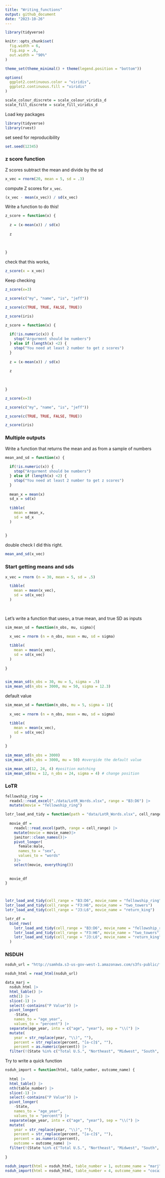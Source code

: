 ```yaml
---
title: "Writing_functions"
output: github_document
date: "2023-10-26"
---
```


```r
library(tidyverse)

knitr::opts_chunk$set(
  fig.width = 6,
  fig.asp = .6,
  out.width = "90%"
)

theme_set(theme_minimal() + theme(legend.position = "bottom"))

options(
  ggplot2.continuous.color = "viridis",
  ggplot2.continuous.fill = "viridis"
)

scale_colour_discrete = scale_colour_viridis_d
scale_fill_discrete = scale_fill_viridis_d
```

Load key packages 
```r
library(tidyverse)
library(rvest)
```

set seed for reproducibility
```r
set.seed(12345)
```

### z score function 

Z scores subtract the mean and divide by the sd
```r
x_vec = rnorm(20, mean = 5, sd = .3)
```

compute Z scores for `x_vec`.

```r
(x_vec - mean(x_vec)) / sd(x_vec)
```

Write a function to do this!

```r
z_score = function(x) {
  
  z = (x-mean(x)) / sd(x)
  
  z
  
  
  
}
```

check that this works,

```r
z_score(x = x_vec)
```

Keep checking 

```r
z_score(x=3)

z_score(c("my", "name", "is", "jeff"))

z_score(c(TRUE, TRUE, FALSE, TRUE))

z_score(iris)
```

```r
z_score = function(x) {
  
  if(!is.numeric(x)) {
    stop("Argurment should be numbers")
  } else if (length(x) <2) {
    stop("You need at least 2 number to get z scores")
  }
  
  z = (x-mean(x)) / sd(x)
  
  z
  
  
  
}
```

```r
z_score(x=3)

z_score(c("my", "name", "is", "jeff"))

z_score(c(TRUE, TRUE, FALSE, TRUE))

z_score(iris)
```


### Multiple  outputs

Write a function that returns the mean and as from a sample of numbers

```r
mean_and_sd = function(x) {
  
  if(!is.numeric(x)) {
    stop("Argurment should be numbers")
  } else if (length(x) <2) {
    stop("You need at least 2 number to get z scores")
  }
  
  mean_x = mean(x)
  sd_x = sd(x)
  
  tibble(
    mean = mean_x,
    sd = sd_x
  )
  
  
}
```

double check I did this right.

```r
mean_and_sd(x_vec)
```

### Start getting means and sds

```r

x_vec = rnorm (n = 30, mean = 5, sd = .5)

  tibble(
    mean = mean(x_vec),
    sd = sd(x_vec)
  )
  
  
```


Let's write a function that uses`n`, a true mean, and true SD as inputs

```r
sim_mean_sd = function(n_obs, mu, sigma){
  
  x_vec = rnorm (n = n_obs, mean = mu, sd = sigma) 

  tibble(
    mean = mean(x_vec),
    sd = sd(x_vec)
  )
  
}
  

sim_mean_sd(n_obs = 30, mu = 5, sigma = .5)
sim_mean_sd(n_obs = 3000, mu = 50, sigma = 12.3)
```

default value

```r
sim_mean_sd = function(n_obs, mu = 5, sigma = 1){
  
  x_vec = rnorm (n = n_obs, mean = mu, sd = sigma) 

  tibble(
    mean = mean(x_vec),
    sd = sd(x_vec)
  )
  
}
  
sim_mean_sd(n_obs = 3000)
sim_mean_sd(n_obs = 3000, mu = 50) #overgide the default value 

sim_mean_sd(12, 24, 4) #position matching
sim_mean_sd(mu = 12, n_obs = 24, sigma = 4) # change position 
```

### LoTR

```r
fellowship_ring = 
  readxl::read_excel("./data/LotR_Words.xlsx", range = "B3:D6") |>
  mutate(movie = "fellowship_ring")

lotr_load_and_tidy = function(path = "data/LotR_Words.xlsx", cell_range, movie_name){
  
  movie_df = 
    readxl::read_excel(path, range = cell_range) |>
    mutate(movie = movie_name)|>
    janitor::clean_names()|>
    pivot_longer(
      female:male,
      names_to = "sex",
      values_to = "words"
    )|>
    select(movie, everything())
    
  
  movie_df
}



lotr_load_and_tidy(cell_range = "B3:D6", movie_name = "fellowship_ring")
lotr_load_and_tidy(cell_range = "F3:H6", movie_name = "two_towers")
lotr_load_and_tidy(cell_range = "J3:L6", movie_name = "return_king")

lotr_df = 
  bind_rows(
    lotr_load_and_tidy(cell_range = "B3:D6", movie_name = "fellowship_ring"),
    lotr_load_and_tidy(cell_range = "F3:H6", movie_name = "two_towers"),
    lotr_load_and_tidy(cell_range = "J3:L6", movie_name = "return_king")
  )
```


### NSDUH

```r
nsduh_url = "http://samhda.s3-us-gov-west-1.amazonaws.com/s3fs-public/field-uploads/2k15StateFiles/NSDUHsaeShortTermCHG2015.htm"

nsduh_html = read_html(nsduh_url)

data_marj = 
  nsduh_html |> 
  html_table() |> 
  nth(1) |>
  slice(-1) |> 
  select(-contains("P Value")) |>
  pivot_longer(
    -State,
    names_to = "age_year", 
    values_to = "percent") |>
  separate(age_year, into = c("age", "year"), sep = "\\(") |>
  mutate(
    year = str_replace(year, "\\)", ""),
    percent = str_replace(percent, "[a-c]$", ""),
    percent = as.numeric(percent)) |>
  filter(!(State %in% c("Total U.S.", "Northeast", "Midwest", "South", "West")))
```

Try to write a quick function 

```r
nsduh_import = function(html, table_number, outcome_name) {
  
  html |> 
  html_table() |> 
  nth(table_number) |>
  slice(-1) |> 
  select(-contains("P Value")) |>
  pivot_longer(
    -State,
    names_to = "age_year", 
    values_to = "percent") |>
  separate(age_year, into = c("age", "year"), sep = "\\(") |>
  mutate(
    year = str_replace(year, "\\)", ""),
    percent = str_replace(percent, "[a-c]$", ""),
    percent = as.numeric(percent),
    outcome = outcome_name) |>
  filter(!(State %in% c("Total U.S.", "Northeast", "Midwest", "South", "West")))
  
}

nsduh_import(html = nsduh_html, table_number = 1, outcome_name = "marj")
nsduh_import(html = nsduh_html, table_number = 4, outcome_name = "cocaine")
```










